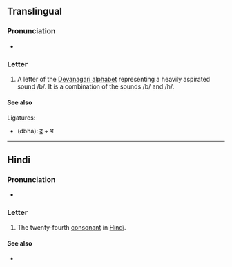 {{also|म|भू|भृ|भा|भी}}
{{character info/new}}
==Translingual==

===Pronunciation===
* {{IPA|mul|/bʱə/}}

===Letter===
{{mul-Deva|bha}}

# A letter of the [[Devanagari alphabet]] representing a heavily aspirated sound /b/. It is a combination of the sounds /b/ and /h/.

====See also====
Ligatures:
* {{l|mul|द्भ}} (dbha): [[द]] + भ

----

==Hindi==

===Pronunciation===
* {{hi-IPA|भ.}}

===Letter===
{{head|hi|letter}}

# The twenty-fourth [[consonant]] in [[Hindi]].

====See also====
* {{list:Devanagari script letters/hi}}